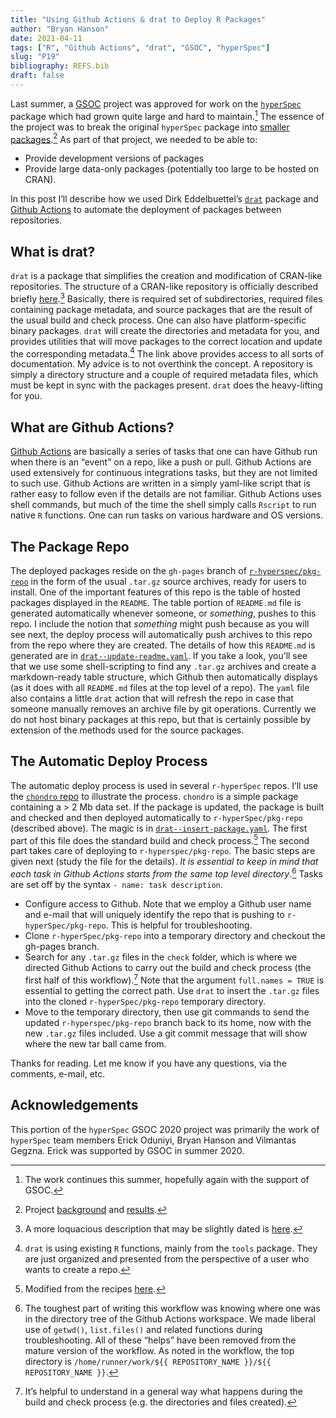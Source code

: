 ```yaml
---
title: "Using Github Actions & drat to Deploy R Packages"
author: "Bryan Hanson"
date: 2021-04-11
tags: ["R", "Github Actions", "drat", "GSOC", "hyperSpec"]
slug: "P19"
bibliography: REFS.bib
draft: false
---
```


Last summer, a [GSOC](https://summerofcode.withgoogle.com/) project was approved for work on the [`hyperSpec`](https://github.com/cbeleites/hyperSpec) package which had grown quite large and hard to maintain.[^1]  The essence of the project was to break the original `hyperSpec` package into [smaller packages](https://github.com/r-hyperspec).[^2]  As part of that project, we needed to be able to:

* Provide development versions of packages
* Provide large data-only packages (potentially too large to be hosted on CRAN).

In this post I'll describe how we used Dirk Eddelbuettel's [`drat`](https://dirk.eddelbuettel.com/code/drat.html) package and [Github
Actions](https://github.com/features/actions) to automate the deployment of packages between repositories.

## What is drat?

`drat` is a package that simplifies the creation and modification of CRAN-like repositories.  The structure of a CRAN-like repository is officially described briefly [here](https://cran.r-project.org/doc/manuals/r-release/R-admin.html#Setting-up-a-package-repository).[^6]  Basically, there is required set of subdirectories, required files containing package metadata, and source packages that are the result of the usual build and check process.  One can also have platform-specific binary packages.  `drat` will create the directories and metadata for you, and provides utilities that will move packages to the correct location and update the corresponding metadata.[^7]  The link above provides access to all sorts of documentation.  My advice is to not overthink the concept.  A repository is simply a directory structure and a couple of required metadata files, which must be kept in sync with the packages present. `drat` does the heavy-lifting for you.

## What are Github Actions?

[Github Actions](https://github.com/features/actions) are basically a series of tasks that one can have Github run when there is an "event" on a repo, like a push or pull.  Github Actions are used extensively for continuous integrations tasks, but they are not limited to such use.  Github Actions are written in a simply yaml-like script that is rather easy to follow even if the details are not familiar.  Github Actions uses shell commands, but much of the time the shell simply calls `Rscript` to run native `R` functions.  One can run tasks on various hardware and OS versions.

## The Package Repo

The deployed packages reside on the `gh-pages` branch of [`r-hyperspec/pkg-repo`](https://github.com/r-hyperspec/pkg-repo) in the form of the usual `.tar.gz` source archives, ready for users to install. One of the important features of this repo is the table of hosted packages displayed in the `README`.  The table portion of `README.md` file is generated automatically whenever someone, or *something*, pushes to this repo. I include the notion that *something* might push because as you will see next, the deploy process will automatically push archives to this repo from the repo where they are created. The details of how this `README.md` is generated are in [`drat--update-readme.yaml`](https://github.com/r-hyperspec/pkg-repo/blob/gh-pages/.github/workflows/drat--update-readme.yaml).  If you take a look, you'll see that we use some shell-scripting to find any `.tar.gz` archives and create a markdown-ready table structure, which Github then automatically displays (as it does with all `README.md` files at the top level of a repo).  The `yaml` file also contains a little `drat` action that will refresh the repo in case that someone manually removes an archive file by git operations.  Currently we do not host binary packages at this repo, but that is certainly possible by extension of the methods used for the source packages.

## The Automatic Deploy Process

The automatic deploy process is used in several `r-hyperSpec` repos.  I'll use the [`chondro` repo](https://github.com/r-hyperspec/hySpc.chondro) to illustrate the process.  `chondro` is a simple package containing a > 2 Mb data set.  If the package is updated, the package is built and checked and then deployed automatically to `r-hyperSpec/pkg-repo` (described above).  The magic is in [`drat--insert-package.yaml`](https://github.com/r-hyperspec/hySpc.chondro/blob/develop/.github/workflows/drat--insert-package.yaml).  The first part of this file does the standard build and check process.[^3] The second part takes care of deploying to `r-hyperspec/pkg-repo`.  The basic steps are given next (study the file for the details).  *It is essential to keep in mind that each task in Github Actions starts from the same top level directory*.[^4]  Tasks are set off by the syntax `- name: task description`.

* Configure access to Github.  Note that we employ a Github user name and e-mail that will uniquely identify the repo that is pushing to `r-hyperSpec/pkg-repo`.  This is helpful for troubleshooting.
* Clone `r-hyperSpec/pkg-repo` into a temporary directory and checkout the gh-pages branch.
* Search for any `.tar.gz` files in the `check` folder, which is where we directed Github Actions to carry out the build and check process (the first half of this workflow).[^5]  Note that the argument `full.names = TRUE` is essential to getting the correct path. Use `drat` to insert the `.tar.gz` files into the cloned `r-hyperSpec/pkg-repo` temporary directory.
*  Move to the temporary directory, then use git commands to send the updated `r-hyperspec/pkg-repo` branch back to its home, now with the new `.tar.gz` files included.  Use a git commit message that will show where the new tar ball came from.

Thanks for reading. Let me know if you have any questions, via the comments, e-mail, etc.

## Acknowledgements

This portion of the `hyperSpec` GSOC 2020 project was primarily the work of `hyperSpec` team members Erick Oduniyi, Bryan Hanson and Vilmantas Gegzna.  Erick was supported by GSOC in summer 2020.

[^1]: The work continues this summer, hopefully again with the support of GSOC.
[^2]: Project [background](https://chemospec.org/2020/05/07/p14/) and [results](https://chemospec.org/2020/09/08/p16/).
[^3]: Modified from the recipes [here](https://github.com/r-lib/actions/tree/master/examples#standard-ci-workflow).
[^4]: The toughest part of writing this workflow was knowing where one was in the directory tree of the Github Actions workspace. We made liberal use of `getwd()`, `list.files()` and related functions during troubleshooting. All of these "helps" have been removed from the mature version of the workflow.  As noted in the workflow, the top directory is `/home/runner/work/${{ REPOSITORY_NAME }}/${{ REPOSITORY_NAME }}`.
[^5]: It's helpful to understand in a general way what happens during the build and check process (e.g. the directories and files created).
[^6]: A more loquacious description that may be slightly dated is [here](https://environments.rstudio.com/repositories.html).
[^7]: `drat` is using existing `R` functions, mainly from the `tools` package.  They are just organized and presented from the perspective of a user who wants to create a repo.
